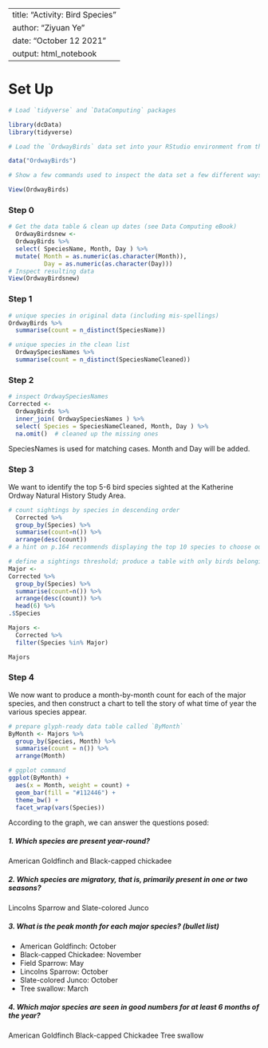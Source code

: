 
---
title: "Activity: Bird Species"
author: "Ziyuan Ye"
date: "October 12 2021"
output: html_notebook
---


# Set Up

```r
# Load `tidyverse` and `DataComputing` packages

library(dcData)
library(tidyverse)  

# Load the `OrdwayBirds` data set into your RStudio environment from the `DataCompupacting` package

data("OrdwayBirds")

# Show a few commands used to inspect the data set a few different ways

View(OrdwayBirds)

```

### Step 0

```r
# Get the data table & clean up dates (see Data Computing eBook)
  OrdwayBirdsnew <-
  OrdwayBirds %>%
  select( SpeciesName, Month, Day ) %>%
  mutate( Month = as.numeric(as.character(Month)), 
          Day = as.numeric(as.character(Day)))
# Inspect resulting data
View(OrdwayBirdsnew)
```



### Step 1
```r
# unique species in original data (including mis-spellings)
OrdwayBirds %>%
  summarise(count = n_distinct(SpeciesName))
```


```r
# unique species in the clean list
  OrdwaySpeciesNames %>%
  summarise(count = n_distinct(SpeciesNameCleaned))
```

### Step 2
  
```r
# inspect OrdwaySpeciesNames
Corrected <-
  OrdwayBirds %>%
  inner_join( OrdwaySpeciesNames ) %>% 
  select( Species = SpeciesNameCleaned, Month, Day ) %>%
  na.omit()  # cleaned up the missing ones
```
SpeciesNames is used for matching cases. Month and Day will be added.


### Step 3

We want to identify the top 5-6 bird species sighted at the Katherine Ordway Natural History Study Area.

```r
# count sightings by species in descending order
  Corrected %>% 
  group_by(Species) %>% 
  summarise(count=n()) %>%
  arrange(desc(count))
# a hint on p.164 recommends displaying the top 10 species to choose our threshold

```

```r
# define a sightings threshold; produce a table with only birds belonging to major species
Major <-
Corrected %>% 
  group_by(Species) %>% 
  summarise(count=n()) %>%
  arrange(desc(count)) %>%
  head(6) %>%
.$Species

Majors <-
  Corrected %>% 
  filter(Species %in% Major)

Majors
```


### Step 4

We now want to produce a month-by-month count for each of the major species, and then construct a chart to tell the story of what time of year the various species appear.

```r
# prepare glyph-ready data table called `ByMonth`
ByMonth <- Majors %>%
  group_by(Species, Month) %>%
  summarise(count = n()) %>%
  arrange(Month)
```


```r
# ggplot command
ggplot(ByMonth) +
  aes(x = Month, weight = count) +
  geom_bar(fill = "#112446") +
  theme_bw() +
  facet_wrap(vars(Species))
```

According to the graph, we can answer the questions posed:

##### 1. Which species are present year-round?  
American Goldfinch and Black-capped chickadee


##### 2. Which species are migratory, that is, primarily present in one or two seasons?
Lincolns Sparrow and Slate-colored Junco


##### 3. What is the peak month for each major species? (bullet list)
* American Goldfinch: October
* Black-capped Chickadee: November 
* Field Sparrow: May
* Lincolns Sparrow: October 
* Slate-colored Junco: October 
* Tree swallow: March


##### 4. Which major species are seen in good numbers for at least 6 months of the year?
American Goldfinch Black-capped Chickadee Tree swallow


